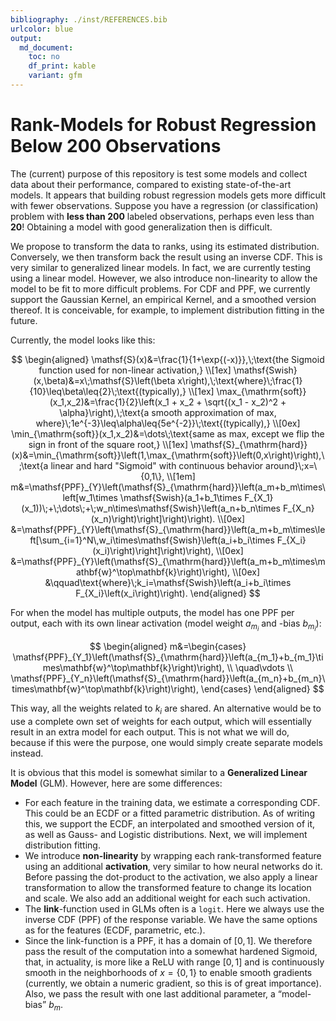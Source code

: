 ```yaml
---
bibliography: ./inst/REFERENCES.bib
urlcolor: blue
output:
  md_document:
    toc: no
    df_print: kable
    variant: gfm
---
```


# Rank-Models for Robust Regression Below 200 Observations

The (current) purpose of this repository is test some models and collect data about their performance, compared to existing state-of-the-art models.
It appears that building robust regression models gets more difficult with fewer observations.
Suppose you have a regression (or classification) problem with __less than $200$__ labeled observations, perhaps even less than __$20$__!
Obtaining a model with good generalization then is difficult.


We propose to transform the data to ranks, using its estimated distribution. Conversely, we then transform back the result using an inverse CDF.
This is very similar to generalized linear models. In fact, we are currently testing using a linear model. However, we also introduce non-linearity to allow the model to be fit to more difficult problems.
For CDF and PPF, we currently support the Gaussian Kernel, an empirical Kernel, and a smoothed version thereof. It is conceivable, for example, to implement distribution fitting in the future.


Currently, the model looks like this:

$$
\begin{aligned}
	\mathsf{S}(x)&=\frac{1}{1+\exp{(-x)}},\;\text{the Sigmoid function used for non-linear activation,}
	\\[1ex]
	\mathsf{Swish}(x,\beta)&=x\;\mathsf{S}\left(\beta x\right),\;\text{where}\;\frac{1}{10}\leq\beta\leq{2}\;\text{(typically),}
	\\[1ex]
	\max_{\mathrm{soft}}(x_1,x_2)&=\frac{1}{2}\left(x_1 + x_2 + \sqrt{(x_1 - x_2)^2 + \alpha}\right),\;\text{a smooth approximation of max, where}\;1e^{-3}\leq\alpha\leq{5e^{-2}}\;\text{(typically),}
	\\[0ex]
	\min_{\mathrm{soft}}(x_1,x_2)&=\dots\;\text{same as max, except we flip the sign in front of the square root,}
	\\[1ex]
	\mathsf{S}_{\mathrm{hard}}(x)&=\min_{\mathrm{soft}}\left(1,\max_{\mathrm{soft}}\left(0,x\right)\right),\;\text{a linear and hard "Sigmoid" with continuous behavior around}\;x=\{0,1\},
	\\[1em]
	m&=\mathsf{PPF}_{Y}\left(\mathsf{S}_{\mathrm{hard}}\left(a_m+b_m\times\left[w_1\times \mathsf{Swish}(a_1+b_1\times F_{X_1}(x_1))\;+\;\dots\;+\;w_n\times\mathsf{Swish}\left(a_n+b_n\times F_{X_n}(x_n)\right)\right]\right)\right).
	\\[0ex]
	&=\mathsf{PPF}_{Y}\left(\mathsf{S}_{\mathrm{hard}}\left(a_m+b_m\times\left[\sum_{i=1}^N\,w_i\times\mathsf{Swish}\left(a_i+b_i\times F_{X_i}(x_i)\right)\right]\right)\right),
	\\[0ex]
	&=\mathsf{PPF}_{Y}\left(\mathsf{S}_{\mathrm{hard}}\left(a_m+b_m\times\mathbf{w}^\top\mathbf{k}\right)\right),
	\\[0ex]
	&\qquad\text{where}\;k_i=\mathsf{Swish}\left(a_i+b_i\times F_{X_i}\left(x_i\right)\right).
\end{aligned}
$$


For when the model has multiple outputs, the model has one PPF per output, each with its own linear activation (model weight $a_{m_i}$ and -bias $b_{m_i}$):

$$
\begin{aligned}
	m&=\begin{cases}
		\mathsf{PPF}_{Y_1}\left(\mathsf{S}_{\mathrm{hard}}\left(a_{m_1}+b_{m_1}\times\mathbf{w}^\top\mathbf{k}\right)\right),
		\\
		\quad\vdots
		\\
		\mathsf{PPF}_{Y_n}\left(\mathsf{S}_{\mathrm{hard}}\left(a_{m_n}+b_{m_n}\times\mathbf{w}^\top\mathbf{k}\right)\right),
	\end{cases}
\end{aligned}
$$

This way, all the weights related to $k_i$ are shared.
An alternative would be to use a complete own set of weights for each output, which will essentially result in an extra model for each output.
This is not what we will do, because if this were the purpose, one would simply create separate models instead.


It is obvious that this model is somewhat similar to a **Generalized Linear Model** (GLM). However, here are some differences:

* For each feature in the training data, we estimate a corresponding CDF. This could be an ECDF or a fitted parametric distribution. As of writing this, we support the ECDF, an interpolated and smoothed version of it, as well as Gauss- and Logistic distributions. Next, we will implement distribution fitting.
* We introduce **non-linearity** by wrapping each rank-transformed feature using an additional **activation**, very similar to how neural networks do it. Before passing the dot-product to the activation, we also apply a linear transformation to allow the transformed feature to change its location and scale. We also add an additional weight for each such activation.
* The **link**-function used in GLMs often is a `logit`. Here we always use the inverse CDF (PPF) of the response variable. We have the same options as for the features (ECDF, parametric, etc.).
* Since the link-function is a PPF, it has a domain of $[0,1]$. We therefore pass the result of the computation into a somewhat hardened Sigmoid, that, in actuality, is more like a ReLU with range $[0,1]$ and is continuously smooth in the neighborhoods of $x=\{0,1\}$ to enable smooth gradients (currently, we obtain a numeric gradient, so this is of great importance). Also, we pass the result with one last additional parameter, a "model-bias" $b_m$.



